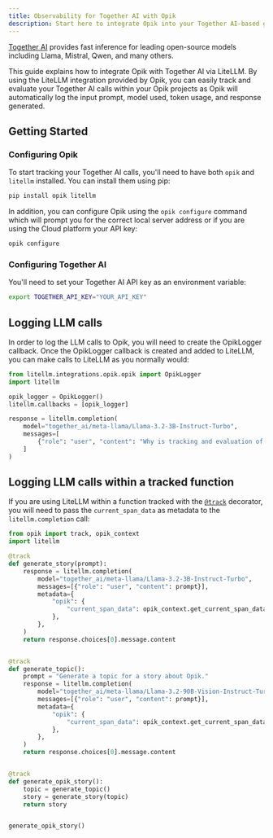 ```yaml
---
title: Observability for Together AI with Opik
description: Start here to integrate Opik into your Together AI-based genai application for end-to-end LLM observability, unit testing, and optimization.
---
```


[Together AI](https://www.together.ai/) provides fast inference for leading open-source models including Llama, Mistral, Qwen, and many others.

This guide explains how to integrate Opik with Together AI via LiteLLM. By using the LiteLLM integration provided by Opik, you can easily track and evaluate your Together AI calls within your Opik projects as Opik will automatically log the input prompt, model used, token usage, and response generated.

## Getting Started

### Configuring Opik

To start tracking your Together AI calls, you'll need to have both `opik` and `litellm` installed. You can install them using pip:

```bash
pip install opik litellm
```

In addition, you can configure Opik using the `opik configure` command which will prompt you for the correct local server address or if you are using the Cloud platform your API key:

```bash
opik configure
```

### Configuring Together AI

You'll need to set your Together AI API key as an environment variable:

```bash {pytest_codeblocks_skip=true}
export TOGETHER_API_KEY="YOUR_API_KEY"
```

## Logging LLM calls

In order to log the LLM calls to Opik, you will need to create the OpikLogger callback. Once the OpikLogger callback is created and added to LiteLLM, you can make calls to LiteLLM as you normally would:

```python
from litellm.integrations.opik.opik import OpikLogger
import litellm

opik_logger = OpikLogger()
litellm.callbacks = [opik_logger]

response = litellm.completion(
    model="together_ai/meta-llama/Llama-3.2-3B-Instruct-Turbo",
    messages=[
        {"role": "user", "content": "Why is tracking and evaluation of LLMs important?"}
    ]
)
```

## Logging LLM calls within a tracked function

If you are using LiteLLM within a function tracked with the [`@track`](/tracing/log_traces#using-function-decorators) decorator, you will need to pass the `current_span_data` as metadata to the `litellm.completion` call:

```python
from opik import track, opik_context
import litellm

@track
def generate_story(prompt):
    response = litellm.completion(
        model="together_ai/meta-llama/Llama-3.2-3B-Instruct-Turbo",
        messages=[{"role": "user", "content": prompt}],
        metadata={
            "opik": {
                "current_span_data": opik_context.get_current_span_data(),
            },
        },
    )
    return response.choices[0].message.content


@track
def generate_topic():
    prompt = "Generate a topic for a story about Opik."
    response = litellm.completion(
        model="together_ai/meta-llama/Llama-3.2-90B-Vision-Instruct-Turbo",
        messages=[{"role": "user", "content": prompt}],
        metadata={
            "opik": {
                "current_span_data": opik_context.get_current_span_data(),
            },
        },
    )
    return response.choices[0].message.content


@track
def generate_opik_story():
    topic = generate_topic()
    story = generate_story(topic)
    return story


generate_opik_story()
```
